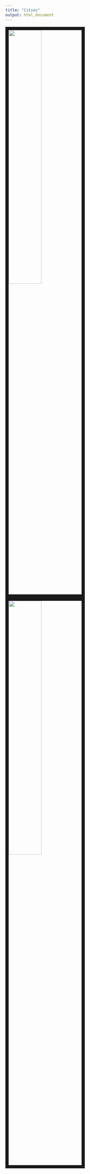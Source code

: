 ```yaml
---
title: "Cities"
output: html_document
---
```


<img src="images/Tokyo.jpg" style="width:45%; border:10px solid; margin-right: 20px" align="left">

<img src="images/Paris.jpg" style="width:45%; border:10px solid; margin-right: 20px" align="left">
